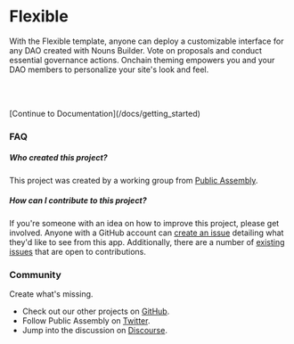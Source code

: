 
# Flexible

With the Flexible template, anyone can deploy a customizable interface for any DAO created with Nouns Builder. Vote on proposals and conduct essential governance actions. Onchain theming empowers you and your DAO members to personalize your site's look and feel.

<br></br>
<p className="subtitle">[Continue to Documentation](/docs/getting_started)</p>

### FAQ

##### Who created this project?

This project was created by a working group from [Public Assembly](https://twitter.com/pblcasmbly).

##### How can I contribute to this project?

If you're someone with an idea on how to improve this project, please get involved. Anyone with a GitHub account can [create an issue](https://github.com/public-assembly/flexible/issues/new) detailing what they'd like to see from this app. Additionally, there are a number of [existing issues](https://github.com/public-assembly/flexible/issues) that are open to contributions.

### Community

Create what's missing.

- Check out our other projects on [GitHub](https://github.com/orgs/public-assembly/repositories).
- Follow Public Assembly on [Twitter](https://twitter.com/pblcasmbly).
- Jump into the discussion on [Discourse](https://forum.public---assembly.com/).
